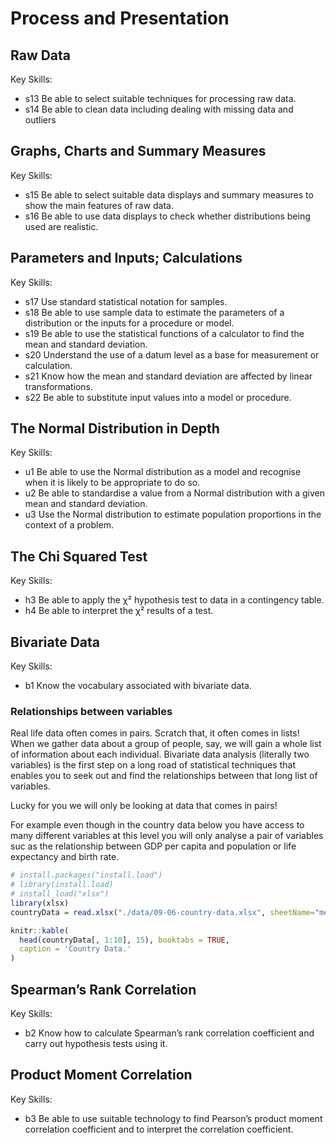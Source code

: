 # Process and Presentation

## Raw Data

Key Skills:

- s13 Be able to select suitable techniques for processing raw data.
- s14 Be able to clean data including dealing with missing data and outliers

## Graphs, Charts and Summary Measures

Key Skills:

- s15 Be able to select suitable data displays and summary measures to show the main features of raw data.
- s16 Be able to use data displays to check whether distributions being used are realistic.

## Parameters and Inputs; Calculations

Key Skills:

- s17 Use standard statistical notation for samples.
- s18 Be able to use sample data to estimate the parameters of a distribution or the inputs for a procedure or model.
- s19 Be able to use the statistical functions of a calculator to find the mean and standard deviation.
- s20 Understand the use of a datum level as a base for measurement or calculation.
- s21 Know how the mean and standard deviation are affected by linear transformations.
- s22 Be able to substitute input values into a model or procedure.

## The Normal Distribution in Depth

Key Skills:

- u1 Be able to use the Normal distribution as a model and recognise when it is likely to be appropriate to do so.
- u2 Be able to standardise a value from a Normal distribution with a given mean and standard deviation.
- u3 Use the Normal distribution to estimate population proportions in the context of a problem.

## The Chi Squared Test

Key Skills:

- h3 Be able to apply the χ² hypothesis test to data in a contingency table.
- h4 Be able to interpret the χ² results of a test.

## Bivariate Data

Key Skills:

- b1 Know the vocabulary associated with bivariate data.

### Relationships between variables

Real life data often comes in pairs. Scratch that, it often comes in lists! When we gather data about a group of people, say, we will gain a whole list of information about each individual. Bivariate data analysis (literally two variables) is the first step on a long road of statistical techniques that enables you to seek out and find the relationships between that long list of variables.

Lucky for you we will only be looking at data that comes in pairs!

For example even though in the country data below you have access to many different variables at this level you will only analyse a pair of variables suc as the relationship between GDP per capita and population or life expectancy and birth rate.

```r
# install.packages("install.load")
# library(install.load)
# install_load("xlsx")
library(xlsx)
countryData = read.xlsx("./data/09-06-country-data.xlsx", sheetName="merged with region")

knitr::kable(
  head(countryData[, 1:10], 15), booktabs = TRUE,
  caption = 'Country Data.'
)

```

## Spearman's Rank Correlation

Key Skills:

- b2 Know how to calculate Spearman's rank correlation coefficient and carry out hypothesis tests using it.

## Product Moment Correlation

Key Skills:

- b3 Be able to use suitable technology to find Pearson’s product moment correlation coefficient and to interpret the correlation coefficient.
